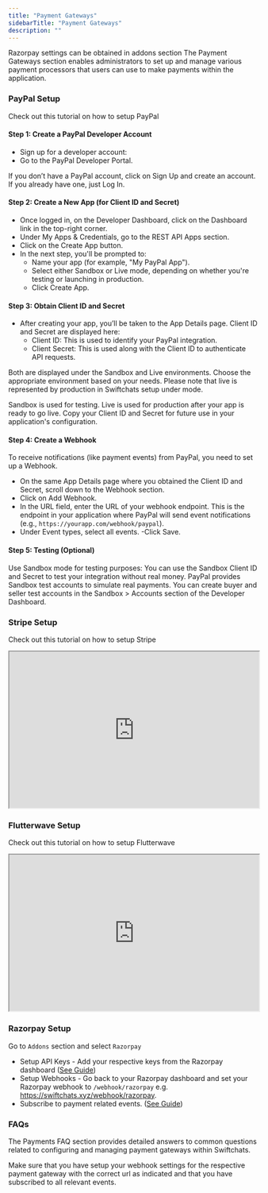 ```yaml
---
title: "Payment Gateways"
sidebarTitle: "Payment Gateways"
description: ""
---
```


<Note>
    Razorpay settings can be obtained in addons section
</Note>
The Payment Gateways section enables administrators to set up and manage various payment processors that users can use to make payments within the application.

### PayPal Setup
Check out this tutorial on how to setup PayPal

#### Step 1: Create a PayPal Developer Account

- Sign up for a developer account:
- Go to the PayPal Developer Portal.

If you don’t have a PayPal account, click on Sign Up and create an account. If you already have one, just Log In.

#### Step 2: Create a New App (for Client ID and Secret)

- Once logged in, on the Developer Dashboard, click on the Dashboard link in the top-right corner.
- Under My Apps & Credentials, go to the REST API Apps section.
- Click on the Create App button.
- In the next step, you'll be prompted to:
    - Name your app (for example, "My PayPal App").
    - Select either Sandbox or Live mode, depending on whether you're testing or launching in production.
    - Click Create App.

#### Step 3: Obtain Client ID and Secret

- After creating your app, you’ll be taken to the App Details page. Client ID and Secret are displayed here:
    - Client ID: This is used to identify your PayPal integration.
    - Client Secret: This is used along with the Client ID to authenticate API requests.

Both are displayed under the Sandbox and Live environments. Choose the appropriate environment based on your needs. Please note that live is represented by production in Swiftchats setup under mode.

<Note>
Sandbox is used for testing.
Live is used for production after your app is ready to go live.
Copy your Client ID and Secret for future use in your application's configuration.
</Note>

#### Step 4: Create a Webhook

To receive notifications (like payment events) from PayPal, you need to set up a Webhook.

- On the same App Details page where you obtained the Client ID and Secret, scroll down to the Webhook section.
- Click on Add Webhook.
- In the URL field, enter the URL of your webhook endpoint. This is the endpoint in your application where PayPal will send event notifications (e.g., `https://yourapp.com/webhook/paypal`).
- Under Event types, select all events.
-Click Save.

#### Step 5: Testing (Optional)

Use Sandbox mode for testing purposes:
You can use the Sandbox Client ID and Secret to test your integration without real money.
PayPal provides Sandbox test accounts to simulate real payments. You can create buyer and seller test accounts in the Sandbox > Accounts section of the Developer Dashboard.

### Stripe Setup
Check out this tutorial on how to setup Stripe
<iframe height="315" width="100%" src="https://www.youtube.com/embed/Sn452ZH4gRM"> </iframe>

### Flutterwave Setup
Check out this tutorial on how to setup Flutterwave
<iframe height="315" width="100%" src="https://www.youtube.com/embed/Cu6SwEgddFo"> </iframe>

### Razorpay Setup
Go to `Addons` section and select `Razorpay`
- Setup API Keys - Add your respective keys from the Razorpay dashboard (<a href="https://razorpay.com/docs/payments/dashboard/account-settings/api-keys/">See Guide</a>)
- Setup Webhooks - Go back to your Razorpay dashboard and set your Razorpay webhook to `/webhook/razorpay` e.g. https://swiftchats.xyz/webhook/razorpay. 
- Subscribe to payment related events. (<a href="https://razorpay.com/docs/webhooks/setup-edit-payments/">See Guide</a>)

### FAQs
The Payments FAQ section provides detailed answers to common questions related to configuring and managing payment gateways within Swiftchats.

<AccordionGroup>
    <Accordion title="Payments don't reflect on my customers' dashboard?">
        Make sure that you have setup your webhook settings for the respective payment gateway with the correct url as indicated and that you have subscribed to all relevant events.
    </Accordion>
</AccordionGroup>